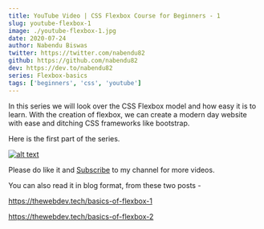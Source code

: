 ```yaml
---
title: YouTube Video | CSS Flexbox Course for Beginners - 1
slug: youtube-flexbox-1
image: ./youtube-flexbox-1.jpg
date: 2020-07-24
author: Nabendu Biswas
twitter: https://twitter.com/nabendu82
github: https://github.com/nabendu82
dev: https://dev.to/nabendu82
series: Flexbox-basics
tags: ['beginners', 'css', 'youtube']
---
```


In this series we will look over the CSS Flexbox model and how easy it is to learn. With the creation of flexbox, we can create a modern day website with ease and ditching CSS frameworks like bootstrap.

Here is the first part of the series.

<div className={styles.image__small}>

[![alt text](https://res.cloudinary.com/dxkxvfo2o/image/upload/v1595564703/Flexbox_jsodic.png)](https://www.youtube.com/watch?v=-i7jnD5c_1c "Flexbox - 1")

</div>

Please do like it and [Subscribe](https://www.youtube.com/channel/UCRf7mazcufqZxd2pR3oQJuQ?sub_confirmation=1) to my channel for more videos.

You can also read it in blog format, from these two posts -

https://thewebdev.tech/basics-of-flexbox-1

https://thewebdev.tech/basics-of-flexbox-2

